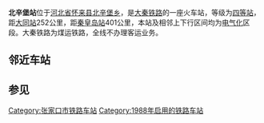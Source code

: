 {{Infobox China railway station 
 |车站名称=北辛堡站
 |车站位置 =[[河北省|河北省]][[怀来县|怀来县]][[北辛堡乡|北辛堡乡]]
|code=13697<ref>{{cite book|author=铁道部电子计算技术中心, 铁道部运输局|title=铁路车站站名代码表：TMIS使用|publisher=中国铁道出版社|location=北京|year=1998|isbn=9787113030995|pages=13}}</ref>
|commercial_code = BXV
 |归属=[[太原铁路局|太原铁路局]] 
 |线路=[[大秦铁路|大秦铁路]] 
 |车站等级=[[四等站_(中国)|四等站]] 
}}
'''北辛堡站'''位于[[河北省|河北省]][[怀来县|怀来县]][[北辛堡乡|北辛堡乡]]，是[[大秦铁路|大秦铁路]]的一座火车站，等级为[[四等站_(中国)|四等站]]，距[[大同站|大同站]]252公里，距[[秦皇岛站|秦皇岛站]]401公里，本站及相邻上下行区间均为[[电气化|电气化]]区段。大秦铁路为煤运铁路，全线不办理客运业务。

==邻近车站==
{{Start rail box|[[中国铁路|中国铁路]]}}
{{s-inop|[[沙城东站|沙城东站]]|{{站|大同}}方向}}
{{s-line|[[大秦铁路|大秦铁路]]}}
{{s-inop|[[延庆北站|延庆北站]]|{{站|柳村南}}方向}}
{{End box}}
==参见==
 
{{大秦铁路}}

[[Category:张家口市铁路车站|Category:张家口市铁路车站]]
[[Category:1988年启用的铁路车站|Category:1988年启用的铁路车站]]